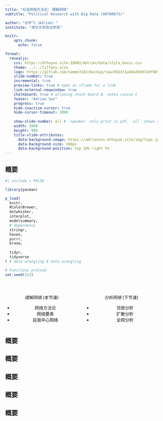 ```yaml
---
title: "社会网络方法论: 理解网络"
subtitle: "Political Research with Big Data (80700673)"

author: "孙宇飞（Adrian）"
institute: "清华大学政治学系" 

knitr: 
    opts_chunk: 
      echo: false

format: 
  revealjs:
    css: https://drhuyue.site:10002/Adrian/data/style_basic.css
    theme: ../../tiffany.scss
    logo: https://gitlab.com/sammo3182/backup/raw/85b3c1ad4b459d7a9f901f124b936428eda5fcaf/logo_zzxx.png?inline=true
    slide-number: true
    incremental: true
    preview-links: true # open an iframe for a link
    link-external-newwindow: true
    chalkboard: true # allwoing chalk board B, notes canvas C
    footer: "Adrian Sun"
    progress: true
    hide-inactive-cursor: true
    hide-cursor-timeout: 1000
    
    show-slide-number: all # `speaker` only print in pdf, `all` shows all the time
    width: 1600
    height: 900
    title-slide-attributes:
      data-background-image: https://adriansun.drhuyue.site/img/logo.jpg
      data-background-size: 100px   
      data-background-position: top 10% right 5%
---
```


## 概要

```r
#| include = FALSE

library(pacman)

p_load(
  knitr,
  RColorBrewer,
  dotwhisker,
  interplot,
  modelsummary,
  # dependency
  stringr,
  haven,
  purrr,
  broom,
  
  tidyr,
  tidyverse
) # data wrangling # data wrangling

# Functions preload
set.seed(313)
```

::::{.columns style="text-align:center; margin-top: 3em"}
:::{.column width="50%" .nonincremental}
*理解网络* (本节课)

+ 网络方法论
+ 网络要素
+ 自我中心网络
:::

:::{.column width="50%" .nonincremental}
*分析网络* (下节课)

+ 邻居分析
+ 扩散分析
+ 全网分析
:::
::::

## 概要

## 概要

## 概要

## 概要

## 概要



